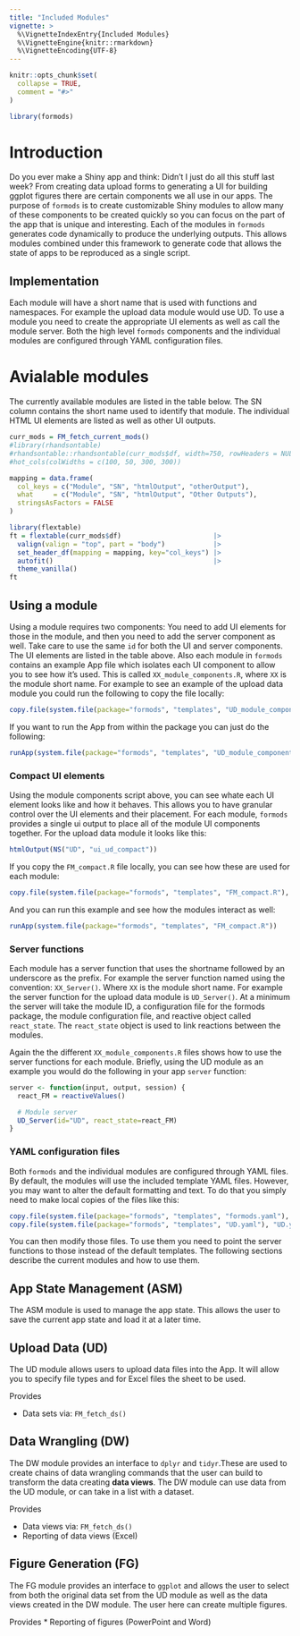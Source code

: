 ```yaml
---
title: "Included Modules"
vignette: >
  %\VignetteIndexEntry{Included Modules}
  %\VignetteEngine{knitr::rmarkdown}
  %\VignetteEncoding{UTF-8}
---
```


```r
knitr::opts_chunk$set(
  collapse = TRUE,
  comment = "#>"
)

library(formods)
```


# Introduction 

Do you ever make a Shiny app and think: Didn't I just do all this stuff last week? From creating data upload forms to generating a UI for building ggplot figures there are certain components we all use in our apps. The purpose of `formods` is to create customizable Shiny modules to allow many of these components to be created quickly so you can focus on the part of the app that is unique and interesting. Each of the modules in `formods` generates code dynamically to produce the underlying outputs. This allows modules combined under this framework to generate code that allows the state of apps to be reproduced as a single script. 

## Implementation

Each module will have a short name that is used with functions and namespaces. For example the upload data module would use UD. To use a module you need to create the appropriate UI elements as well as call the module server. Both the high level `formods` components and the individual modules are configured through YAML configuration files.  

# Avialable modules

The currently available modules are listed in the table below. The SN column
contains the short name used to identify that module. The individual HTML UI
elements are listed as well as other UI outputs.

```r
curr_mods = FM_fetch_current_mods()
#library(rhandsontable)
#rhandsontable::rhandsontable(curr_mods$df, width=750, rowHeaders = NULL) %>%
#hot_cols(colWidths = c(100, 50, 300, 300)) 

mapping = data.frame(
  col_keys = c("Module", "SN", "htmlOutput", "otherOutput"),
  what     = c("Module", "SN", "htmlOutput", "Other Outputs"),
  stringsAsFactors = FALSE
)

library(flextable)
ft = flextable(curr_mods$df)                       |>
  valign(valign = "top", part = "body")            |>
  set_header_df(mapping = mapping, key="col_keys") |>
  autofit()                                        |>
  theme_vanilla()
ft
```

## Using a module

Using a module requires two components: You need to add UI elements for those in the module, and then you need to add the server component as well. Take care to use the same `id` for both the UI and server components. The UI elements are listed in the table above. Also each module in `formods` contains an example App file which isolates each UI component to allow you to see how it's used. This is called `XX_module_components.R`, where `XX` is the module short name. For example to see an example of the upload data module you could run the following to copy the file locally:

``` r
copy.file(system.file(package="formods", "templates", "UD_module_components.R"), "UD_module_components.R")
``` 

If you want to run the App from within the package you can just do the following:

``` r
runApp(system.file(package="formods", "templates", "UD_module_components.R"))
``` 

### Compact UI elements

Using the module components script above, you can see whate each UI element looks like and how it behaves. This allows you to have granular control over the UI elements and their placement. For each module, `formods` provides a single ui output to place all of the module UI components together. For the upload data module it looks like this:

``` r
htmlOutput(NS("UD", "ui_ud_compact"))
``` 

If you copy the `FM_compact.R` file locally, you can see how these are used for each module: 

``` r
copy.file(system.file(package="formods", "templates", "FM_compact.R"), "FM_compact.R")
```

And you can run this example and see how the modules interact as well:

``` r
runApp(system.file(package="formods", "templates", "FM_compact.R"))
```

### Server functions

Each module has a server function that uses the shortname followed by an underscore as the prefix. For example the server function named using the convention: `XX_Server()`. Where `XX` is the module short name. For example the server function for the upload data module is `UD_Server()`. At a minimum the server will take the module ID, a configuration file for the formods package, the module configuration file, and reactive object called `react_state`. The `react_state` object is used to link reactions between the modules.

Again the the different `XX_module_components.R` files shows how to use the server functions for each module. Briefly, using the UD module as an example you would do the following in your app `server` function:

```r
server <- function(input, output, session) {
  react_FM = reactiveValues()

  # Module server
  UD_Server(id="UD", react_state=react_FM)
}
```

### YAML configuration files

Both `formods` and the individual modules are configured through YAML files. By default, the modules will use the included template YAML files. However, you may want to alter the default formatting and text. To do that you simply need to make local copies of the files like this:


``` r
copy.file(system.file(package="formods", "templates", "formods.yaml"), "formods.yaml")
copy.file(system.file(package="formods", "templates", "UD.yaml"), "UD.yaml")
```

You can then modify those files. To use them you need to point the server functions to those instead of the default templates. The following sections describe the current modules and how to use them. 

## App State Management (ASM)

The ASM module is used to manage the app state. This allows the user to save the current app state and load it at a later time.

## Upload Data (UD)

The UD module allows users to upload data files into the App. It will allow you to specify file types and for Excel files the sheet to be used.

Provides 

* Data sets via: `FM_fetch_ds()`  

## Data Wrangling (DW)

The DW module provides an interface to `dplyr` and `tidyr`.These are used to create chains of data wrangling commands that the user can build to transform the data creating **data views**. The DW module can use data from the UD module, or can take in a list with a dataset.

Provides 

* Data views via: `FM_fetch_ds()`  
* Reporting of data views (Excel)

## Figure Generation (FG)

The FG module provides an interface to `ggplot` and allows the user to select from both the original data set from the UD module as well as the data views created in the DW module. The user here can create multiple figures.

Provides 
* Reporting of figures (PowerPoint and Word)
